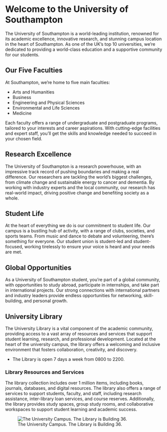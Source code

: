 # Welcome to the University of Southampton

The University of Southampton is a world-leading institution, renowned for its academic excellence, innovative research, and stunning campus location in the heart of Southampton. As one of the UK's top 10 universities, we're dedicated to providing a world-class education and a supportive community for our students.

## Our Five Faculties

At Southampton, we're home to five main faculties:

-   Arts and Humanities
-   Business
-   Engineering and Physical Sciences
-   Environmental and Life Sciences
-   Medicine

Each faculty offers a range of undergraduate and postgraduate programs, tailored to your interests and career aspirations. With cutting-edge facilities and expert staff, you'll get the skills and knowledge needed to succeed in your chosen field.

## Research Excellence

The University of Southampton is a research powerhouse, with an impressive track record of pushing boundaries and making a real difference. Our researchers are tackling the world's biggest challenges, from climate change and sustainable energy to cancer and dementia. By working with industry experts and the local community, our research has real-world impact, driving positive change and benefiting society as a whole.

## Student Life

At the heart of everything we do is our commitment to student life. Our campus is a bustling hub of activity, with a range of clubs, societies, and sports teams. From music and dance to debate and volunteering, there's something for everyone. Our student union is student-led and student-focused, working tirelessly to ensure your voice is heard and your needs are met.

## Global Opportunities

As a University of Southampton student, you're part of a global community, with opportunities to study abroad, participate in internships, and take part in international projects. Our strong connections with international partners and industry leaders provide endless opportunities for networking, skill-building, and personal growth.

## University Library

The University Library is a vital component of the academic community, providing access to a vast array of resources and services that support student learning, research, and professional development. Located at the heart of the university campus, the library offers a welcoming and inclusive environment that fosters collaboration, creativity, and discovery.

-   The Library is open 7 days a week from 0800 to 2200.

### Library Resources and Services

The library collection includes over 1 million items, including books, journals, databases, and digital resources. The library also offers a range of services to support students, faculty, and staff, including research assistance, inter-library loan services, and course reserves. Additionally, the library provides study spaces, group study rooms, and collaborative workspaces to support student learning and academic success.

![The University Campus. The Library is Building 36.](highfield-map.png){fig-alt="The University Campus. The Library is Building 36." fig-align="center"}
